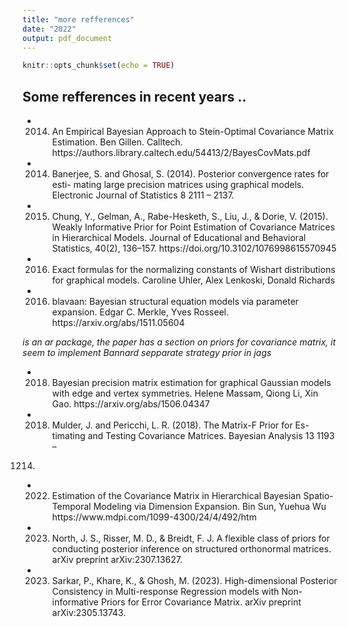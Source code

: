 ```yaml
---
title: "more refferences"
date: "2022"
output: pdf_document
---
```


```r
knitr::opts_chunk$set(echo = TRUE)
```

## Some refferences in recent years .. 

<!-- Eaton, M. L. (2007). Matrix Factorizations and Jacobians. In Multivariate -->
<!-- Statistics, 53 159–184. Institute of Mathematical Statistics. -->

- (2014) An Empirical Bayesian Approach to Stein-Optimal Covariance Matrix Estimation. Ben Gillen. Calltech.   
https://authors.library.caltech.edu/54413/2/BayesCovMats.pdf

- (2014) Banerjee, S. and Ghosal, S. (2014). Posterior convergence rates for esti-
mating large precision matrices using graphical models. Electronic Journal
of Statistics 8 2111 – 2137.

- (2015) Chung, Y., Gelman, A., Rabe-Hesketh, S., Liu, J., & Dorie, V. (2015). Weakly Informative Prior for Point Estimation of Covariance Matrices in Hierarchical Models. Journal of Educational and Behavioral Statistics, 40(2), 136–157. https://doi.org/10.3102/1076998615570945

- (2016) Exact formulas for the normalizing constants of Wishart distributions for graphical models. Caroline Uhler, Alex Lenkoski, Donald Richards

- (2016) blavaan: Bayesian structural equation models via parameter expansion. Edgar C. Merkle, Yves Rosseel.  https://arxiv.org/abs/1511.05604 

*is an ar package, the paper has a section on priors for covariance matrix, it seem to implement Bannard sepparate strategy prior in jags*

- (2018) Bayesian precision matrix estimation for graphical Gaussian models with edge and vertex symmetries. Helene Massam, Qiong Li, Xin Gao. 
https://arxiv.org/abs/1506.04347

- (2018) Mulder, J. and Pericchi, L. R. (2018). The Matrix-F Prior for Es-
timating and Testing Covariance Matrices. Bayesian Analysis 13 1193 –
1214.

- (2022) Estimation of the Covariance Matrix in Hierarchical Bayesian Spatio-Temporal Modeling via Dimension Expansion. Bin Sun, Yuehua Wu
https://www.mdpi.com/1099-4300/24/4/492/htm

- (2023) North, J. S., Risser, M. D., & Breidt, F. J. A flexible class of priors for conducting posterior inference on structured orthonormal matrices. arXiv preprint arXiv:2307.13627.

- (2023) Sarkar, P., Khare, K., & Ghosh, M. (2023). High-dimensional Posterior Consistency in Multi-response Regression models with Non-informative Priors for Error Covariance Matrix. arXiv preprint arXiv:2305.13743.

